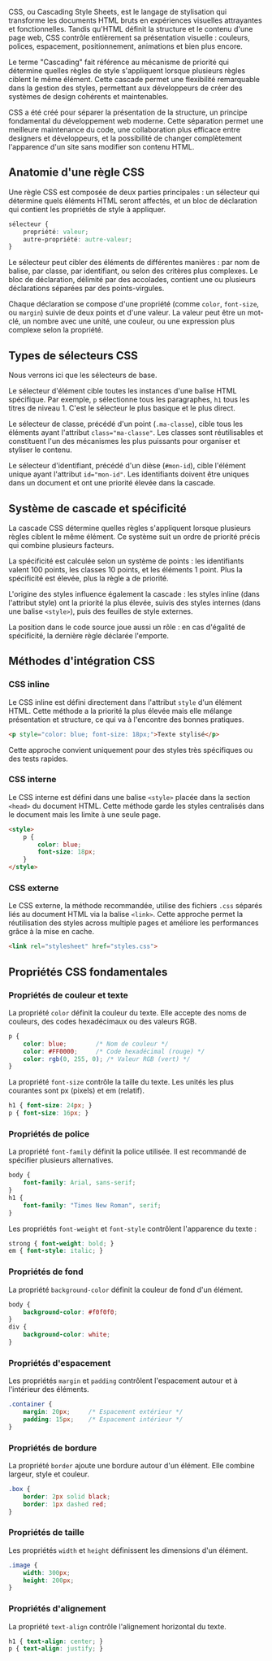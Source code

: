

CSS, ou Cascading Style Sheets, est le langage de stylisation qui transforme
les documents HTML bruts en expériences visuelles attrayantes et
fonctionnelles. Tandis qu'HTML définit la structure et le contenu d'une page
web, CSS contrôle entièrement sa présentation visuelle : couleurs, polices,
espacement, positionnement, animations et bien plus encore.

Le terme "Cascading" fait référence au mécanisme de priorité qui détermine
quelles règles de style s'appliquent lorsque plusieurs règles ciblent le même
élément. Cette cascade permet une flexibilité remarquable dans la gestion des
styles, permettant aux développeurs de créer des systèmes de design cohérents
et maintenables.

CSS a été créé pour séparer la présentation de la structure, un principe
fondamental du développement web moderne. Cette séparation permet une meilleure
maintenance du code, une collaboration plus efficace entre designers et
développeurs, et la possibilité de changer complètement l'apparence d'un site
sans modifier son contenu HTML.

## Anatomie d'une règle CSS

Une règle CSS est composée de deux parties principales : un sélecteur qui
détermine quels éléments HTML seront affectés, et un bloc de déclaration qui
contient les propriétés de style à appliquer.

```css
sélecteur {
    propriété: valeur;
    autre-propriété: autre-valeur;
}
```

Le sélecteur peut cibler des éléments de différentes manières : par nom de
balise, par classe, par identifiant, ou selon des critères plus complexes. Le
bloc de déclaration, délimité par des accolades, contient une ou plusieurs
déclarations séparées par des points-virgules.

Chaque déclaration se compose d'une propriété (comme `color`, `font-size`, ou
`margin`) suivie de deux points et d'une valeur. La valeur peut être un
mot-clé, un nombre avec une unité, une couleur, ou une expression plus complexe
selon la propriété.

## Types de sélecteurs CSS

Nous verrons ici que les sélecteurs de base. 

Le sélecteur d'élément cible toutes les instances d'une balise HTML spécifique.
Par exemple, `p` sélectionne tous les paragraphes, `h1` tous les titres de
niveau 1. C'est le sélecteur le plus basique et le plus direct.

Le sélecteur de classe, précédé d'un point (`.ma-classe`), cible tous les
éléments ayant l'attribut `class="ma-classe"`. Les classes sont réutilisables
et constituent l'un des mécanismes les plus puissants pour organiser et
styliser le contenu.

Le sélecteur d'identifiant, précédé d'un dièse (`#mon-id`), cible l'élément
unique ayant l'attribut `id="mon-id"`. Les identifiants doivent être uniques
dans un document et ont une priorité élevée dans la cascade.

## Système de cascade et spécificité

La cascade CSS détermine quelles règles s'appliquent lorsque plusieurs règles
ciblent le même élément. Ce système suit un ordre de priorité précis qui
combine plusieurs facteurs.

La spécificité est calculée selon un système de points : les identifiants
valent 100 points, les classes 10 points, et les éléments 1 point. Plus la
spécificité est élevée, plus la règle a de priorité.

L'origine des styles influence également la cascade : les styles inline (dans
l'attribut style) ont la priorité la plus élevée, suivis des styles internes
(dans une balise `<style>`), puis des feuilles de style externes.

La position dans le code source joue aussi un rôle : en cas d'égalité de
spécificité, la dernière règle déclarée l'emporte.

## Méthodes d'intégration CSS

### CSS inline

Le CSS inline est défini directement dans l'attribut `style` d'un élément HTML.
Cette méthode a la priorité la plus élevée mais elle mélange présentation et
structure, ce qui va à l'encontre des bonnes pratiques.

```html
<p style="color: blue; font-size: 18px;">Texte stylisé</p>
```

Cette approche convient uniquement pour des styles très spécifiques ou des
tests rapides.

### CSS interne

Le CSS interne est défini dans une balise `<style>` placée dans la section
`<head>` du document HTML. Cette méthode garde les styles centralisés dans le
document mais les limite à une seule page.

```html
<style>
    p {
        color: blue;
        font-size: 18px;
    }
</style>
```

### CSS externe

Le CSS externe, la méthode recommandée, utilise des fichiers `.css` séparés
liés au document HTML via la balise `<link>`. Cette approche permet la
réutilisation des styles across multiple pages et améliore les performances
grâce à la mise en cache.

```html
<link rel="stylesheet" href="styles.css">
```

## Propriétés CSS fondamentales

### Propriétés de couleur et texte

La propriété `color` définit la couleur du texte. Elle accepte des noms de couleurs, des codes hexadécimaux ou des valeurs RGB.

```css
p {
    color: blue;        /* Nom de couleur */
    color: #FF0000;     /* Code hexadécimal (rouge) */
    color: rgb(0, 255, 0); /* Valeur RGB (vert) */
}
```

La propriété `font-size` contrôle la taille du texte. Les unités les plus courantes sont px (pixels) et em (relatif).

```css
h1 { font-size: 24px; }
p { font-size: 16px; }
```

### Propriétés de police

La propriété `font-family` définit la police utilisée. Il est recommandé de spécifier plusieurs alternatives.

```css
body {
    font-family: Arial, sans-serif;
}
h1 {
    font-family: "Times New Roman", serif;
}
```

Les propriétés `font-weight` et `font-style` contrôlent l'apparence du texte :

```css
strong { font-weight: bold; }
em { font-style: italic; }
```

### Propriétés de fond

La propriété `background-color` définit la couleur de fond d'un élément.

```css
body {
    background-color: #f0f0f0;
}
div {
    background-color: white;
}
```

### Propriétés d'espacement

Les propriétés `margin` et `padding` contrôlent l'espacement autour et à l'intérieur des éléments.

```css
.container {
    margin: 20px;     /* Espacement extérieur */
    padding: 15px;    /* Espacement intérieur */
}
```

### Propriétés de bordure

La propriété `border` ajoute une bordure autour d'un élément. Elle combine largeur, style et couleur.

```css
.box {
    border: 2px solid black;
    border: 1px dashed red;
}
```

### Propriétés de taille

Les propriétés `width` et `height` définissent les dimensions d'un élément.

```css
.image {
    width: 300px;
    height: 200px;
}
```

### Propriétés d'alignement

La propriété `text-align` contrôle l'alignement horizontal du texte.

```css
h1 { text-align: center; }
p { text-align: justify; }
```
